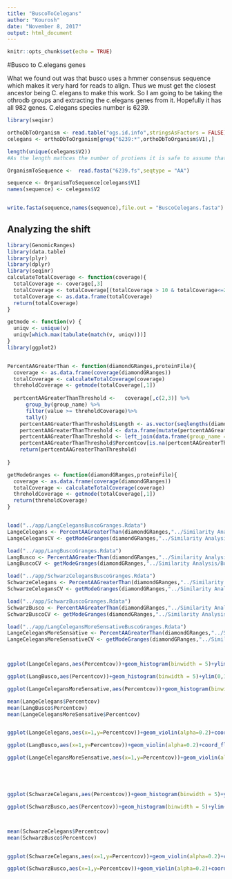 ```yaml
---
title: "BuscoToCelegans"
author: "Kourosh"
date: "November 8, 2017"
output: html_document
---
```


```r
knitr::opts_chunk$set(echo = TRUE)
```

#Busco to C.elegans genes

What we found out was that busco uses a hmmer consensus sequence which makes it very hard for reads to align. Thus we must get the closest ancestor being C. elegans to make this work. So I am going to be taking the othrodb groups and extracting the c.elegans genes from it. Hopefully it has all 982 genes. C.elegans species number is 6239. 

```r
library(seqinr)

orthoDbToOrganism <- read.table("ogs.id.info",stringsAsFactors = FALSE)
celegans <- orthoDbToOrganism[grep("6239:*",orthoDbToOrganism$V1),]

length(unique(celegans$V2))
#As the length mathces the number of protiens it is safe to assume that the protiens are all there. So now to extra the genes.

OrganismToSequence <-  read.fasta("6239.fs",seqtype = "AA")

sequence <- OrganismToSequence[celegans$V1]
names(sequence) <- celegans$V2


write.fasta(sequence,names(sequence),file.out = "BuscoCelegans.fasta")


```


## Analyzing the shift


```r
library(GenomicRanges)
library(data.table)
library(plyr)
library(dplyr)
library(seqinr)
calculateTotalCoverage <- function(coverage){
  totalCoverage <- coverage[,3]
  totalCoverage <- totalCoverage[(totalCoverage > 10 & totalCoverage<=200)]   #Limited the data so it is easier to see the main parts of it. We can also limit the data later on as well. 
  totalCoverage <- as.data.frame(totalCoverage)
  return(totalCoverage)
}

getmode <- function(v) {
  uniqv <- unique(v)
  uniqv[which.max(tabulate(match(v, uniqv)))]
}
library(ggplot2)


PercentAAGreaterThan <- function(diamondGRanges,proteinFile){
  coverage <- as.data.frame(coverage(diamondGRanges))
  totalCoverage <- calculateTotalCoverage(coverage)
  threholdCoverage <- getmode(totalCoverage[,1])
  
  pertcentAAGreaterThanThreshold <-   coverage[,c(2,3)] %>%
      group_by(group_name) %>%
      filter(value >= threholdCoverage)%>%
      tally()
    pertcentAAGreaterThanThreshold$Length <- as.vector(seqlengths(diamondGRanges)[pertcentAAGreaterThanThreshold$group_name])
    pertcentAAGreaterThanThreshold <- data.frame(mutate(pertcentAAGreaterThanThreshold,Percentcov=n/Length*100))
    pertcentAAGreaterThanThreshold <- left_join(data.frame(group_name = names(read.fasta(proteinFile))),pertcentAAGreaterThanThreshold)
    pertcentAAGreaterThanThreshold$Percentcov[is.na(pertcentAAGreaterThanThreshold$Percentcov)] = 0
    return(pertcentAAGreaterThanThreshold)
  
}

getModeGranges <- function(diamondGRanges,proteinFile){
  coverage <- as.data.frame(coverage(diamondGRanges))
  totalCoverage <- calculateTotalCoverage(coverage)
  threholdCoverage <- getmode(totalCoverage[,1])
  return(threholdCoverage)
}


load("../app/LangCelegansBuscoGranges.Rdata")
LangeCelegans <- PercentAAGreaterThan(diamondGRanges,"../Similarity Analysis/BuscoCelegans.fasta")
LangeCelegansCV <- getModeGranges(diamondGRanges,"../Similarity Analysis/BuscoCelegans.fasta")

load("../app/LangBuscoGranges.Rdata")
LangBusco <- PercentAAGreaterThan(diamondGRanges,"../Similarity Analysis/BuscoProteinSet.fa")
LangBuscoCV <- getModeGranges(diamondGRanges,"../Similarity Analysis/BuscoCelegans.fasta")

load("../app/SchwarzCelegansBuscoGranges.Rdata")
SchwarzeCelegans <- PercentAAGreaterThan(diamondGRanges,"../Similarity Analysis/BuscoCelegans.fasta")
SchwarzeCelegansCV <- getModeGranges(diamondGRanges,"../Similarity Analysis/BuscoCelegans.fasta")

load("../app/SchwarzBuscoGranges.Rdata")
SchwarzBusco <- PercentAAGreaterThan(diamondGRanges,"../Similarity Analysis/BuscoProteinSet.fa")
SchwarzBuscoCV <- getModeGranges(diamondGRanges,"../Similarity Analysis/BuscoCelegans.fasta")

load("../app/LangCelegansMoreSensativeBuscoGranges.Rdata")
LangeCelegansMoreSensative <- PercentAAGreaterThan(diamondGRanges,"../Similarity Analysis/BuscoProteinSet.fa")
LangeCelegansMoreSensativeCV <- getModeGranges(diamondGRanges,"../Similarity Analysis/BuscoCelegans.fasta")



ggplot(LangeCelegans,aes(Percentcov))+geom_histogram(binwidth = 5)+ylim(0,110)+labs(title = "Laing Aligned to C.elegans Busco Proteins", subtitle = paste("CoverageThreshold =",LangeCelegansCV))

ggplot(LangBusco,aes(Percentcov))+geom_histogram(binwidth = 5)+ylim(0,110) +labs(title = "Laing Aligned to Busco Proteins",subtitle = paste("CoverageThreshold =",LangBuscoCV))

ggplot(LangeCelegansMoreSensative,aes(Percentcov))+geom_histogram(binwidth = 5)+ylim(0,110) + labs(title = "Laing Aligned  to C.elegans Busco Proteins Using More Sensitive",subtitle = paste("CoverageThreshold =",LangeCelegansMoreSensativeCV))

mean(LangeCelegans$Percentcov)
mean(LangBusco$Percentcov)
mean(LangeCelegansMoreSensative$Percentcov)


ggplot(LangeCelegans,aes(x=1,y=Percentcov))+geom_violin(alpha=0.2)+coord_flip()+geom_jitter(shape=16,size=0.4) + labs(title = "Laing Aligned  to C.elegans Busco Proteins",subtitle = paste("CoverageThreshold =",LangeCelegansCV))

ggplot(LangBusco,aes(x=1,y=Percentcov))+geom_violin(alpha=0.2)+coord_flip()+geom_jitter(shape=16,size=0.4) + labs(title = "Laing Aligned  to Busco Proteins",subtitle = paste("CoverageThreshold =",LangBuscoCV))

ggplot(LangeCelegansMoreSensative,aes(x=1,y=Percentcov))+geom_violin(alpha=0.2)+coord_flip()+geom_jitter(shape=16,size=0.4)+ labs(title = "Laing Aligned  to C.elegans Busco Proteins Using More Sensitive",subtitle = paste("CoverageThreshold =",LangeCelegansMoreSensativeCV))





ggplot(SchwarzeCelegans,aes(Percentcov))+geom_histogram(binwidth = 5)+ylim(0,80) + labs(title = "Schwarz Aligned to C.elegans Busco Proteins",subtitle = paste("CoverageThreshold =",SchwarzeCelegansCV))

ggplot(SchwarzBusco,aes(Percentcov))+geom_histogram(binwidth = 5)+ylim(0,80) + labs(title = "Schwarz Aligned to Busco Proteins",subtitle = paste("CoverageThreshold =",SchwarzBuscoCV))



mean(SchwarzeCelegans$Percentcov)
mean(SchwarzBusco$Percentcov)


ggplot(SchwarzeCelegans,aes(x=1,y=Percentcov))+geom_violin(alpha=0.2)+coord_flip()+geom_jitter(shape=16,size=0.4) + labs(title = "Schwarz Aligned to C.elegans Busco Proteins",subtitle = paste("CoverageThreshold =",SchwarzeCelegansCV))

ggplot(SchwarzBusco,aes(x=1,y=Percentcov))+geom_violin(alpha=0.2)+coord_flip()+geom_jitter(shape=16,size=0.4) + labs(title = "Schwarz Aligned to Busco Proteins",subtitle = paste("CoverageThreshold =",SchwarzBuscoCV))




```